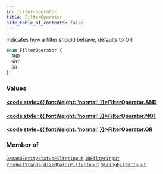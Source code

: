 ```yaml
---
id: filter-operator
title: FilterOperator
hide_table_of_contents: false
---
```








Indicates how a filter should behave, defaults to OR

```graphql
enum FilterOperator {
  AND
  NOT
  OR
}
```


### Values

#### [<code style={{ fontWeight: 'normal' }}>FilterOperator.<b>AND</b></code>](#) 
> 
> 

#### [<code style={{ fontWeight: 'normal' }}>FilterOperator.<b>NOT</b></code>](#) 
> 
> 

#### [<code style={{ fontWeight: 'normal' }}>FilterOperator.<b>OR</b></code>](#) 
> 
> 



### Member of

[`DemandEntityStatusFilterInput`](/demand/api/graphql-admin/reference/inputs/demand-entity-status-filter-input)  <Badge class="secondary" text="input"/><Bullet />[`IDFilterInput`](/demand/api/graphql-admin/reference/inputs/idfilter-input)  <Badge class="secondary" text="input"/><Bullet />[`ProductStandardizedColorFilterInput`](/demand/api/graphql-admin/reference/inputs/product-standardized-color-filter-input)  <Badge class="secondary" text="input"/><Bullet />[`StringFilterInput`](/demand/api/graphql-admin/reference/inputs/string-filter-input)  <Badge class="secondary" text="input"/>



